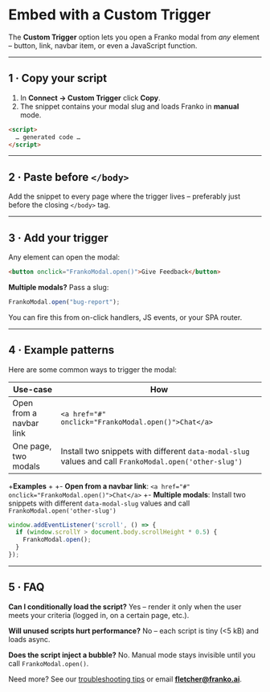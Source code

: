 # Embed with a Custom Trigger

The **Custom Trigger** option lets you open a Franko modal from *any* element – button, link, navbar item, or even a JavaScript function.

---

## 1 · Copy your script

1. In **Connect → Custom Trigger** click **Copy**.
2. The snippet contains your modal slug and loads Franko in **manual** mode.

```html
<script>
  … generated code …
</script>
```

---

## 2 · Paste before `</body>`

Add the snippet to every page where the trigger lives – preferably just before the closing `</body>` tag.

---

## 3 · Add your trigger

Any element can open the modal:

```html
<button onclick="FrankoModal.open()">Give Feedback</button>
```

**Multiple modals?** Pass a slug:

```js
FrankoModal.open("bug-report");
```

You can fire this from on-click handlers, JS events, or your SPA router.

---

## 4 · Example patterns

Here are some common ways to trigger the modal:

| Use-case | How |
|----------|-----|
| Open from a navbar link | `<a href="#" onclick="FrankoModal.open()">Chat</a>` |
| One page, two modals | Install two snippets with different `data-modal-slug` values and call `FrankoModal.open('other-slug')` |

+**Examples**
+
+- **Open from a navbar link**: `<a href="#" onclick="FrankoModal.open()">Chat</a>`
+- **Multiple modals**: Install two snippets with different `data-modal-slug` values and call `FrankoModal.open('other-slug')`

```js
window.addEventListener('scroll', () => {
  if (window.scrollY > document.body.scrollHeight * 0.5) {
    FrankoModal.open();
  }
});
```

---

## 5 · FAQ

**Can I conditionally load the script?** Yes – render it only when the user meets your criteria (logged in, on a certain page, etc.).

**Will unused scripts hurt performance?** No – each script is tiny (<5 kB) and loads async.

**Does the script inject a bubble?** No. Manual mode stays invisible until you call `FrankoModal.open()`.

Need more? See our [troubleshooting tips](./bubble.md#5--troubleshooting) or email **fletcher@franko.ai**. 